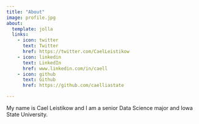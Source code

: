 ```yaml
---
title: "About"
image: profile.jpg
about:
  template: jolla
  links:
    - icon: twitter
      text: Twitter
      href: https://twitter.com/CaelLeistikow
    - icon: linkedin
      text: LinkedIn
      href: www.linkedin.com/in/caell
    - icon: github
      text: Github
      href: https://github.com/caelliastate

---
```


My name is Cael Leistikow and I am a senior Data Science major and Iowa State University.
